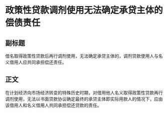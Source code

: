 # 政策性贷款调剂使用无法确定承贷主体的偿债责任
## 副标题
借名取得政策性贷款后再行调剂使用，无法确定承贷主体的，调剂贷款使用人与名义借用人应共同承担偿还责任。
## 正文
在计划经济向市场经济转变的特殊历史时期，对借用他人名义取得政策性贷款再行调剂使用，无法以书面贷款协议确定最终的承贷主体即实际用款人的情况下，应由该借用人和名义借用人共同承担偿还贷款的责任。